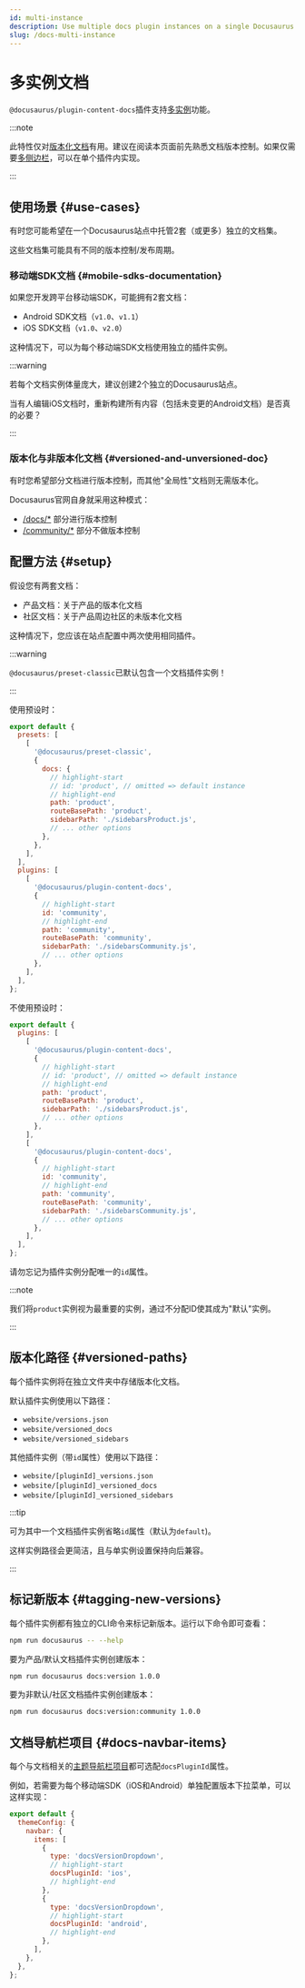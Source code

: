 ```yaml
---
id: multi-instance
description: Use multiple docs plugin instances on a single Docusaurus site.
slug: /docs-multi-instance
---
```


# 多实例文档

`@docusaurus/plugin-content-docs`插件支持[多实例](../../using-plugins.mdx#multi-instance-plugins-and-plugin-ids)功能。

:::note

此特性仅对[版本化文档](./versioning.mdx)有用。建议在阅读本页面前先熟悉文档版本控制。如果仅需要[多侧边栏](./sidebar/multiple-sidebars.mdx)，可以在单个插件内实现。

:::

## 使用场景 {#use-cases}

有时您可能希望在一个Docusaurus站点中托管2套（或更多）独立的文档集。

这些文档集可能具有不同的版本控制/发布周期。

### 移动端SDK文档 {#mobile-sdks-documentation}

如果您开发跨平台移动端SDK，可能拥有2套文档：

- Android SDK文档（`v1.0`、`v1.1`）
- iOS SDK文档（`v1.0`、`v2.0`）

这种情况下，可以为每个移动端SDK文档使用独立的插件实例。

:::warning

若每个文档实例体量庞大，建议创建2个独立的Docusaurus站点。

当有人编辑iOS文档时，重新构建所有内容（包括未变更的Android文档）是否真的必要？

:::

### 版本化与非版本化文档 {#versioned-and-unversioned-doc}

有时您希望部分文档进行版本控制，而其他"全局性"文档则无需版本化。

Docusaurus官网自身就采用这种模式：

- [/docs/\*](/docs) 部分进行版本控制
- [/community/\*](/community/support) 部分不做版本控制

## 配置方法 {#setup}

假设您有两套文档：

- 产品文档：关于产品的版本化文档
- 社区文档：关于产品周边社区的未版本化文档

这种情况下，您应该在站点配置中两次使用相同插件。

:::warning

`@docusaurus/preset-classic`已默认包含一个文档插件实例！

:::

使用预设时：

```js title="docusaurus.config.js"
export default {
  presets: [
    [
      '@docusaurus/preset-classic',
      {
        docs: {
          // highlight-start
          // id: 'product', // omitted => default instance
          // highlight-end
          path: 'product',
          routeBasePath: 'product',
          sidebarPath: './sidebarsProduct.js',
          // ... other options
        },
      },
    ],
  ],
  plugins: [
    [
      '@docusaurus/plugin-content-docs',
      {
        // highlight-start
        id: 'community',
        // highlight-end
        path: 'community',
        routeBasePath: 'community',
        sidebarPath: './sidebarsCommunity.js',
        // ... other options
      },
    ],
  ],
};
```

不使用预设时：

```js title="docusaurus.config.js"
export default {
  plugins: [
    [
      '@docusaurus/plugin-content-docs',
      {
        // highlight-start
        // id: 'product', // omitted => default instance
        // highlight-end
        path: 'product',
        routeBasePath: 'product',
        sidebarPath: './sidebarsProduct.js',
        // ... other options
      },
    ],
    [
      '@docusaurus/plugin-content-docs',
      {
        // highlight-start
        id: 'community',
        // highlight-end
        path: 'community',
        routeBasePath: 'community',
        sidebarPath: './sidebarsCommunity.js',
        // ... other options
      },
    ],
  ],
};
```

请勿忘记为插件实例分配唯一的`id`属性。

:::note

我们将`product`实例视为最重要的实例，通过不分配ID使其成为"默认"实例。

:::

## 版本化路径 {#versioned-paths}

每个插件实例将在独立文件夹中存储版本化文档。

默认插件实例使用以下路径：

- `website/versions.json`
- `website/versioned_docs`
- `website/versioned_sidebars`

其他插件实例（带`id`属性）使用以下路径：

- `website/[pluginId]_versions.json`
- `website/[pluginId]_versioned_docs`
- `website/[pluginId]_versioned_sidebars`

:::tip

可为其中一个文档插件实例省略`id`属性（默认为`default`)。

这样实例路径会更简洁，且与单实例设置保持向后兼容。

:::

## 标记新版本 {#tagging-new-versions}

每个插件实例都有独立的CLI命令来标记新版本。运行以下命令即可查看：

```bash npm2yarn
npm run docusaurus -- --help
```

要为产品/默认文档插件实例创建版本：

```bash npm2yarn
npm run docusaurus docs:version 1.0.0
```

要为非默认/社区文档插件实例创建版本：

```bash npm2yarn
npm run docusaurus docs:version:community 1.0.0
```

## 文档导航栏项目 {#docs-navbar-items}

每个与文档相关的[主题导航栏项目](../../api/themes/theme-configuration.mdx#navbar)都可选配`docsPluginId`属性。

例如，若需要为每个移动端SDK（iOS和Android）单独配置版本下拉菜单，可以这样实现：

```js title="docusaurus.config.js"
export default {
  themeConfig: {
    navbar: {
      items: [
        {
          type: 'docsVersionDropdown',
          // highlight-start
          docsPluginId: 'ios',
          // highlight-end
        },
        {
          type: 'docsVersionDropdown',
          // highlight-start
          docsPluginId: 'android',
          // highlight-end
        },
      ],
    },
  },
};
```